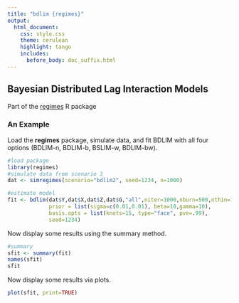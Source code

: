 ```yaml
---
title: "bdlim {regimes}"
output:
  html_document:
    css: style.css
    theme: cerulean
    highlight: tango
    includes:
      before_body: doc_suffix.html
---
```




## Bayesian Distributed Lag Interaction Models

Part of the [regimes](http://anderwilson.github.io/regimes/) R package

### An Example
Load the **regimes** package, simulate data, and fit BDLIM with all four options (BDLIM-n, BDLIM-b, BSLIM-w, BDLIM-bw).
```r
#load package
library(regimes)
#simulate data from scenario 3
dat <- simregimes(scenario="bdlim2", seed=1234, n=1000)

#estimate model
fit <- bdlim(dat$Y,dat$X,dat$Z,dat$G,"all",niter=1000,nburn=500,nthin=1,
             prior = list(sigma=c(0.01,0.01), beta=10,gamma=10),
             basis.opts = list(knots=15, type="face", pve=.99),
             seed=1234)
```

Now display some results using the summary method.
```r
#summary
sfit <- summary(fit)
names(sfit)
sfit

```





Now display some results via plots.
```r
plot(sfit, print=TRUE)
```

